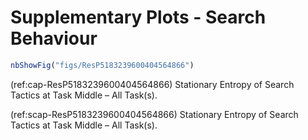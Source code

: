 # Supplementary Plots - Search Behaviour {#app-plots-search}


<!----------- fig:ResP5183239600404564866 ----------->
```r
nbShowFig("figs/ResP5183239600404564866")
```
<!-- each text reference needs to be their own single paragraph ! -->
(ref:cap-ResP5183239600404564866) Stationary Entropy  of Search Tactics  at Task Middle – All Task(s).

(ref:scap-ResP5183239600404564866) Stationary Entropy  of Search Tactics  at Task Middle – All Task(s).

<!---- fig:ResP5183239600404564866 (leave a blank line before this) ------>







